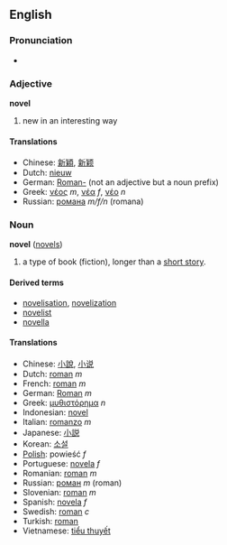 ==English==
===Pronunciation===
*{{audio|en-us-novel.ogg|Audio (US)}}

===Adjective===
'''novel'''

# new in an interesting way

====Translations====
*Chinese: [[新穎]], [[新颖]]
*Dutch: [[nieuw]]
*German: [[Roman-]] (not an adjective but a noun prefix)<!-- or maybe this means "from a novel" -->
*Greek: [[νέος]] ''m'', [[νέα]] ''f'', [[νέο]] ''n''
*Russian: [[романа]] ''m/f/n'' (romana)

===Noun===
'''novel''' ([[novels]])

# a type of book (fiction), longer than a [[short story]].

====Derived terms====
*[[novelisation]], [[novelization]]
*[[novelist]]
*[[novella]]

====Translations====
*Chinese: [[小說]], [[小说]]
*Dutch: [[roman]] ''m''
*French: [[roman]] ''m''
*German: [[Roman]] ''m''
*Greek: [[μυθιστόρημα]] ''n''
*Indonesian: [[novel]]
*Italian: [[romanzo]] ''m''
*Japanese: [[小説]]
*Korean: [[소설]]
*[[Polish]]: powieść ''f''
*Portuguese: [[novela]] ''f''
*Romanian: [[roman]] ''m''
*Russian: [[роман]] ''m'' (roman)
*Slovenian: [[roman]] ''m''
*Spanish: [[novela]] ''f''
*Swedish: [[roman]] ''c''
*Turkish: [[roman]]
*Vietnamese: [[tiểu thuyết]]